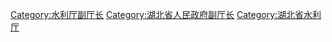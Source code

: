 [[Category:水利厅副厅长|Category:水利厅副厅长]]
[[Category:湖北省人民政府副厅长|Category:湖北省人民政府副厅长]]
[[Category:湖北省水利厅|Category:湖北省水利厅]]